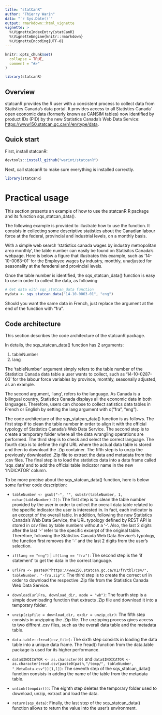 ```yaml
---
title: "statCanR"
author: "Thierry Warin"
data: "`r Sys.Date()`"
output: rmarkdown::html_vignette
vignette: >
  %\VignetteIndexEntry{statCanR}
  %\VignetteEngine{knitr::rmarkdown}
  %\VignetteEncoding{UTF-8}
---
```


```r
knitr::opts_chunk$set(
  collapse = TRUE,
  comment = "#>"
)
```

```r
library(statcanR)
```


## Overview

statcanR provides the R user with a consistent process to collect data from Statistics Canada's data portal. It provides access to all Statistics Canada' open economic data (formerly known as CANSIM tables) now identified by product IDs (PID) by the new Statistics Canada's Web Data Service: <https://www150.statcan.gc.ca/n1/en/type/data>.

## Quick start

First, install statcanR:

```r
devtools::install_github("warint/statcanR")
```


Next, call statcanR to make sure everything is installed correctly.

```r
library(statcanR)
```

# Practical usage

This section presents an example of how to use the statcanR R package and its function sqs_statcan_data().    
  

The following example is provided to illustrate how to use the function. It consists in collecting some descriptive statistics about the Canadian labour force at the federal, provincial and industrial levels, on a monthly basis.  

With a simple web search 'statistics canada wages by industry metropolitan area monthly', the table number can easily be found on Statisitcs Canada's webpage. Here is below a figure that illustrates this example, such as '14-10-0063-01' for the Employee wages by industry, monthly, unadjusted for seasonality at the ferederal and provincial levels.

Once the table number is identified, the sqs_statcan_data() function is easy to use in order to collect the data, as following:  
  
```r
# Get data with sqs_statcan_data function
mydata <- sqs_statcan_data("14-10-0063-01", "eng")
```

Should you want the same data in French, just replace the argument at the end of the function with "fra".

## Code architecture

This section describes the code architecture of the statcanR package.

In details, the sqs_statcan_data() function has 2 arguments:   
  
  1. tableNumber
  2. lang
  

The 'tableNumber' argument simply refers to the table number of the Statistics Canada data table a user wants to collect, such as '14-10-0287-03' for the labour force variables by province, monthly, seasonally adjusted, as an example.


The second argument, 'lang', refers to the language. As Canada is a bilingual country, Statistics Canada displays all the economic data in both languages. Therefore, users can choose to collect satistics data tables in French or English by setting the lang argument with c("fra", "eng").

The code architecture of the sqs_statcan_data() function is as follows. The first step if to clean the table number in order to align it with the official typology of Statistics Canada's Web Data Service. The second step is to create a temporary folder where all the data wrangling operations are performed. The third step is to check and select the correct language. The fourth step is to define the right URL where the actual data table is stored and  then to download the .Zip container. The fifth step is to unzip the previously downloaded .Zip file to extract the data and metadata  from the .csv files. The final step is to load the statistics data into a data frame called 'sqs_data' and to add the official table indicator name in the new 'INDICATOR' column.         
  

To be more precise about the sqs_statcan_data() function, here is below some further code description:   
  
  - `tableNumber <- gsub("-", "", substr(tableNumber, 1, nchar(tableNumber)-2))`:
  The first step is to clean the table number provided by the user in order to collect the overall data table related to the specific indicator the user is interested in. In fact, each indicator is an excerpt of the overall table.
  In addition, following the new Statistics Canada's Web Data Service, the URL typology defined by REST API is stored in csv files by table numbers without a '-'. Also, the last 2 digits after the last '-' refer to the specific excerpt of the original table.
  Therefore, following the Statistics Canada Web Data Service's typology, the function first removes the '-' and the last 2 digits from the user's selection.

  - `if(lang == "eng")` | `if(lang == "fra")`:
  The second step is the 'if statement' to get the data in the correct language.

  - `urlFra <- paste0("https://www150.statcan.gc.ca/n1/fr/tbl/csv/", tableNumber, "-fra.zip")`:
  The third step is to create the correct url in order to download the respective .Zip file from the Statistics Canada Web Data Service.   
  
  - `download(urlFra, download_dir, mode = "wb")`:
  The fourth step is a simple downloading function that extracts .Zip file and download it into a temporary folder.
  
  - `unzip(zipfile = download_dir, exdir = unzip_dir)`:
  The fifth step consists in unzipping the .Zip file. The unzipping process gives access to two diffrent .csv files, such as the overall data table and the metadata table.
    
  - `data.table::fread(csv_file)`:
  The sixth step consists in loading the data table into a unique data frame. The fread() function from the data.table package is used for its higher performance.   
    
  - `data$INDICATOR <- as.character(0)` and `data$INDICATOR <- as.character(read.csv(paste0(path,"/temp/", tableNumber, "_MetaData.csv"))[1,1])`:
  The seventh step of the sqs_statcan_data() function consists in adding the name of the table from the metadata table. 
  
  - `unlink(tempdir())`:
  The eighth step deletes the temporary folder used to download, unzip, extract and load the data.
  
  - `return(sqs_data)`:
  Finally, the last step of the sqs_statcan_data() function allows to return the value into the user's environment.



